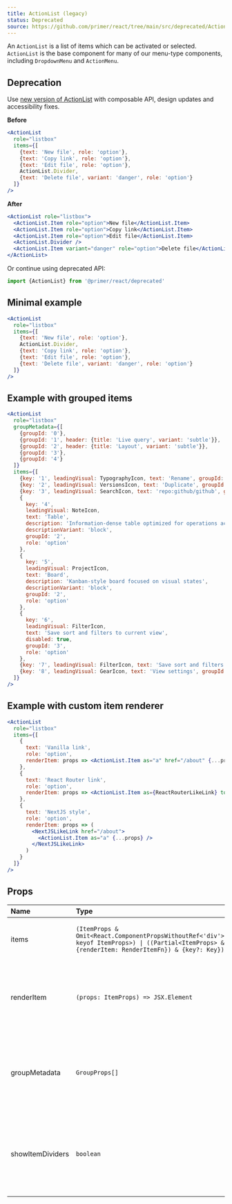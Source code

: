 ```yaml
---
title: ActionList (legacy)
status: Deprecated
source: https://github.com/primer/react/tree/main/src/deprecated/ActionList
---
```


An `ActionList` is a list of items which can be activated or selected. `ActionList` is the base component for many of our menu-type components, including `DropdownMenu` and `ActionMenu`.

## Deprecation

Use [new version of ActionList](/ActionList) with composable API, design updates and accessibility fixes.

**Before**

```jsx
<ActionList
  role="listbox"
  items={[
    {text: 'New file', role: 'option'},
    {text: 'Copy link', role: 'option'},
    {text: 'Edit file', role: 'option'},
    ActionList.Divider,
    {text: 'Delete file', variant: 'danger', role: 'option'}
  ]}
/>
```

**After**

```jsx
<ActionList role="listbox">
  <ActionList.Item role="option">New file</ActionList.Item>
  <ActionList.Item role="option">Copy link</ActionList.Item>
  <ActionList.Item role="option">Edit file</ActionList.Item>
  <ActionList.Divider />
  <ActionList.Item variant="danger" role="option">Delete file</ActionList.Item>
</ActionList>
```

Or continue using deprecated API:

```js
import {ActionList} from '@primer/react/deprecated'
```

## Minimal example

```jsx live deprecated
<ActionList
  role="listbox"
  items={[
    {text: 'New file', role: 'option'},
    ActionList.Divider,
    {text: 'Copy link', role: 'option'},
    {text: 'Edit file', role: 'option'},
    {text: 'Delete file', variant: 'danger', role: 'option'}
  ]}
/>
```

## Example with grouped items

```jsx live deprecated
<ActionList
  role="listbox"
  groupMetadata={[
    {groupId: '0'},
    {groupId: '1', header: {title: 'Live query', variant: 'subtle'}},
    {groupId: '2', header: {title: 'Layout', variant: 'subtle'}},
    {groupId: '3'},
    {groupId: '4'}
  ]}
  items={[
    {key: '1', leadingVisual: TypographyIcon, text: 'Rename', groupId: '0', trailingVisual: '⌘R', role: 'option'},
    {key: '2', leadingVisual: VersionsIcon, text: 'Duplicate', groupId: '0', role: 'option'},
    {key: '3', leadingVisual: SearchIcon, text: 'repo:github/github', groupId: '1', role: 'option'},
    {
      key: '4',
      leadingVisual: NoteIcon,
      text: 'Table',
      description: 'Information-dense table optimized for operations across teams',
      descriptionVariant: 'block',
      groupId: '2',
      role: 'option'
    },
    {
      key: '5',
      leadingVisual: ProjectIcon,
      text: 'Board',
      description: 'Kanban-style board focused on visual states',
      descriptionVariant: 'block',
      groupId: '2',
      role: 'option'
    },
    {
      key: '6',
      leadingVisual: FilterIcon,
      text: 'Save sort and filters to current view',
      disabled: true,
      groupId: '3',
      role: 'option'
    },
    {key: '7', leadingVisual: FilterIcon, text: 'Save sort and filters to new view', groupId: '3', role: 'option'},
    {key: '8', leadingVisual: GearIcon, text: 'View settings', groupId: '4', trailingVisual: ArrowRightIcon, role: 'option'}
  ]}
/>
```

## Example with custom item renderer

```jsx deprecated
<ActionList
  role="listbox"
  items={[
    {
      text: 'Vanilla link',
      role: 'option',
      renderItem: props => <ActionList.Item as="a" href="/about" {...props} />
    },
    {
      text: 'React Router link',
      role: 'option',
      renderItem: props => <ActionList.Item as={ReactRouterLikeLink} to="/about" {...props} />
    },
    {
      text: 'NextJS style',
      role: 'option',
      renderItem: props => (
        <NextJSLikeLink href="/about">
          <ActionList.Item as="a" {...props} />
        </NextJSLikeLink>
      )
    }
  ]}
/>
```

## Props

| Name             | Type                                                                                                                                              |      Default      | Description                                                                                                                                             |
| :--------------- | :------------------------------------------------------------------------------------------------------------------------------------------------ | :---------------: | :------------------------------------------------------------------------------------------------------------------------------------------------------ |
| items            | `(ItemProps & Omit<React.ComponentPropsWithoutRef<'div'>, keyof ItemProps>) \| ((Partial<ItemProps> & {renderItem: RenderItemFn}) & {key?: Key})` |    `undefined`    | Required. A list of item objects conforming to the `ActionList.Item` props interface.                                                                   |
| renderItem       | `(props: ItemProps) => JSX.Element`                                                                                                               | `ActionList.Item` | Optional. If defined, each item in `items` will be passed to this function, allowing for `ActionList`-wide custom item rendering.                       |
| groupMetadata    | `GroupProps[]`                                                                                                                                    |    `undefined`    | Optional. If defined, `ActionList` will group `items` into `ActionList.Group`s separated by `ActionList.Divider` according to their `groupId` property. |
| showItemDividers | `boolean`                                                                                                                                         |      `false`      | Optional. If `true` dividers will be displayed above each `ActionList.Item` which does not follow an `ActionList.Header` or `ActionList.Divider`        |

